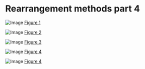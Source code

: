 Rearrangement methods part 4
========================================================

![Image](https://github.com/edwardchalstrey1/fragmented_genome_with_snps/blob/master/arabidopsis_datasets/dataset5/figures/skew_scatter_abs_2_10000.png?raw=true)
[Figure 1](https://github.com/edwardchalstrey1/fragmented_genome_with_snps/blob/master/arabidopsis_datasets/dataset5/figures/skew_scatter_abs_2_10000.png)

![Image](https://github.com/edwardchalstrey1/fragmented_genome_with_snps/blob/master/arabidopsis_datasets/dataset5/figures/skew_scatter_grad_2_10000.png?raw=true)
[Figure 2](https://github.com/edwardchalstrey1/fragmented_genome_with_snps/blob/master/arabidopsis_datasets/dataset5/figures/skew_scatter_grad_2_10000.png)

![Image](https://github.com/edwardchalstrey1/fragmented_genome_with_snps/blob/master/arabidopsis_datasets/dataset5/figures/example_gradient_f258.png?raw=true)
[Figure 3](https://github.com/edwardchalstrey1/fragmented_genome_with_snps/blob/master/arabidopsis_datasets/dataset5/figures/example_gradient_f258.png)

![Image](https://github.com/edwardchalstrey1/fragmented_genome_with_snps/blob/master/arabidopsis_datasets/dataset5/figures/example_gradient_f681.png?raw=true)
[Figure 4](https://github.com/edwardchalstrey1/fragmented_genome_with_snps/blob/master/arabidopsis_datasets/dataset5/figures/example_gradient_f681.png)

![Image](https://github.com/edwardchalstrey1/fragmented_genome_with_snps/blob/master/arabidopsis_datasets/dataset5/figures/example_gradient_f987.png?raw=true)
[Figure 4](https://github.com/edwardchalstrey1/fragmented_genome_with_snps/blob/master/arabidopsis_datasets/dataset5/figures/example_gradient_f987.png)